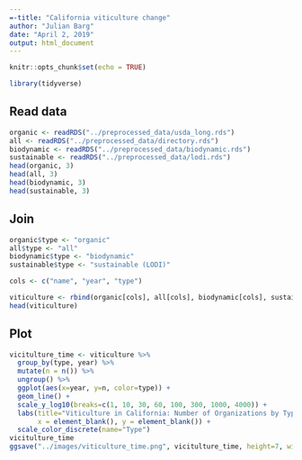 ```yaml
---
=-title: "California viticulture change"
author: "Julian Barg"
date: "April 2, 2019"
output: html_document
---
```


```r
knitr::opts_chunk$set(echo = TRUE)
```

```r
library(tidyverse)
```

## Read data
```r
organic <- readRDS("../preprocessed_data/usda_long.rds")
all <- readRDS("../preprocessed_data/directory.rds")
biodynamic <- readRDS("../preprocessed_data/biodynamic.rds")
sustainable <- readRDS("../preprocessed_data/lodi.rds")
head(organic, 3)
head(all, 3)
head(biodynamic, 3)
head(sustainable, 3)
```

## Join
```r
organic$type <- "organic"
all$type <- "all"
biodynamic$type <- "biodynamic"
sustainable$type <- "sustainable (LODI)"

cols <- c("name", "year", "type")

viticulture <- rbind(organic[cols], all[cols], biodynamic[cols], sustainable[cols])
head(viticulture)
```

## Plot
```r
vicitulture_time <- viticulture %>%
  group_by(type, year) %>%
  mutate(n = n()) %>%
  ungroup() %>%
  ggplot(aes(x=year, y=n, color=type)) +
  geom_line() +
  scale_y_log10(breaks=c(1, 10, 30, 60, 100, 300, 1000, 4000)) +
  labs(title="Viticulture in California: Number of Organizations by Type", 
       x = element_blank(), y = element_blank()) +
  scale_color_discrete(name="Type")
vicitulture_time
ggsave("../images/viticulture_time.png", vicitulture_time, height=7, width=7)
```



